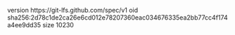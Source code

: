 version https://git-lfs.github.com/spec/v1
oid sha256:2d78c1de2ca26e6cd012e78207360eac034676335ea2bb77cc4f174a4ee9dd35
size 10230
